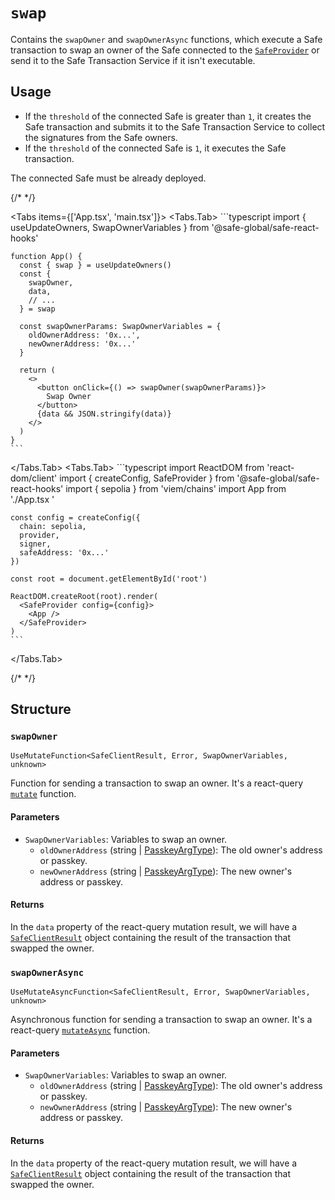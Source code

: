 
# `swap`

Contains the `swapOwner` and `swapOwnerAsync` functions, which execute a Safe transaction to swap an owner of the Safe connected to the [`SafeProvider`](./safeprovider.mdx) or send it to the Safe Transaction Service if it isn't executable.

## Usage

- If the `threshold` of the connected Safe is greater than `1`, it creates the Safe transaction and submits it to the Safe Transaction Service to collect the signatures from the Safe owners.
- If the `threshold` of the connected Safe is `1`, it executes the Safe transaction.

The connected Safe must be already deployed.

{/* <!-- vale off --> */}

<Tabs items={['App.tsx', 'main.tsx']}>
  <Tabs.Tab>
    ```typescript
    import { useUpdateOwners, SwapOwnerVariables } from '@safe-global/safe-react-hooks'
    
    function App() {
      const { swap } = useUpdateOwners()
      const {
        swapOwner,
        data,
        // ...
      } = swap

      const swapOwnerParams: SwapOwnerVariables = {
        oldOwnerAddress: '0x...',
        newOwnerAddress: '0x...'
      }

      return (
        <>
          <button onClick={() => swapOwner(swapOwnerParams)}>
            Swap Owner
          </button>
          {data && JSON.stringify(data)}
        </>
      )
    }
    ```
  </Tabs.Tab>
  <Tabs.Tab>
    ```typescript
    import ReactDOM from 'react-dom/client'
    import { createConfig, SafeProvider } from '@safe-global/safe-react-hooks'
    import { sepolia } from 'viem/chains'
    import App from './App.tsx  '

    const config = createConfig({
      chain: sepolia,
      provider,
      signer,
      safeAddress: '0x...'
    })

    const root = document.getElementById('root')
    
    ReactDOM.createRoot(root).render(
      <SafeProvider config={config}>
        <App />
      </SafeProvider>
    )
    ```
  </Tabs.Tab>
</Tabs>

{/* <!-- vale on --> */}

## Structure

### `swapOwner`

`UseMutateFunction<SafeClientResult, Error, SwapOwnerVariables, unknown>`

Function for sending a transaction to swap an owner. It's a react-query [`mutate`](https://tanstack.com/query/latest/docs/framework/react/reference/useMutation) function.

#### Parameters

- `SwapOwnerVariables`: Variables to swap an owner.
  - `oldOwnerAddress` (string | [PasskeyArgType](https://github.com/safe-global/safe-core-sdk/blob/dc602ed126cc210048b278b2372c0979ee4be62b/packages/protocol-kit/src/types/passkeys.ts#L6-L10)): The old owner's address or passkey.
  - `newOwnerAddress` (string | [PasskeyArgType](https://github.com/safe-global/safe-core-sdk/blob/dc602ed126cc210048b278b2372c0979ee4be62b/packages/protocol-kit/src/types/passkeys.ts#L6-L10)): The new owner's address or passkey.

#### Returns

In the `data` property of the react-query mutation result, we will have a [`SafeClientResult`](https://github.com/safe-global/safe-core-sdk/blob/9fca59736c418dc6253404b4a7784e2245d83312/packages/sdk-starter-kit/src/types.ts#L67-L85) object containing the result of the transaction that swapped the owner.

### `swapOwnerAsync`

`UseMutateAsyncFunction<SafeClientResult, Error, SwapOwnerVariables, unknown>`

Asynchronous function for sending a transaction to swap an owner. It's a react-query [`mutateAsync`](https://tanstack.com/query/v4/docs/framework/react/reference/useMutation) function.

#### Parameters

- `SwapOwnerVariables`: Variables to swap an owner.
  - `oldOwnerAddress` (string | [PasskeyArgType](https://github.com/safe-global/safe-core-sdk/blob/dc602ed126cc210048b278b2372c0979ee4be62b/packages/protocol-kit/src/types/passkeys.ts#L6-L10)): The old owner's address or passkey.
  - `newOwnerAddress` (string | [PasskeyArgType](https://github.com/safe-global/safe-core-sdk/blob/dc602ed126cc210048b278b2372c0979ee4be62b/packages/protocol-kit/src/types/passkeys.ts#L6-L10)): The new owner's address or passkey.

#### Returns

In the `data` property of the react-query mutation result, we will have a [`SafeClientResult`](https://github.com/safe-global/safe-core-sdk/blob/9fca59736c418dc6253404b4a7784e2245d83312/packages/sdk-starter-kit/src/types.ts#L67-L85) object containing the result of the transaction that swapped the owner.
